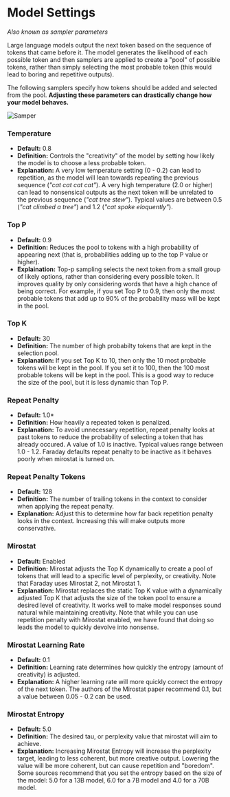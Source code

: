 # Model Settings
*Also known as sampler parameters*

Large language models output the next token based on the sequence of tokens that came before it. The model generates the likelihood of each possible token and then samplers are applied to create a "pool" of possible tokens, rather than simply selecting the most probable token (this would lead to boring and repetitive outputs).

The following samplers specify how tokens should be added and selected from the pool. **Adjusting these parameters can drastically change how your model behaves.**

![Samper](/images/model_settings.png)

### Temperature

- **Default:** 0.8
- **Definition:** Controls the "creativity" of the model by setting how likely the model is to choose a less probable token.
- **Explanation:** A very low temperature setting (0 - 0.2) can lead to repetition, as the model will lean towards repeating the previous sequence (_"cat cat cat cat"_). A very high temperature (2.0 or higher) can lead to nonsensical outputs as the next token will be unrelated to the previous sequence (_"cat tree stew"_). Typical values are between 0.5 (_"cat climbed a tree"_) and 1.2 (_"cat spoke eloquently"_).

### Top P

- **Default:** 0.9
- **Definition:** Reduces the pool to tokens with a high probability of appearing next (that is, probabilities adding up to the top P value or higher).
- **Explaination:** Top-p sampling selects the next token from a small group of likely options, rather than considering every possible token. It improves quality by only considering words that have a high chance of being correct. For example, if you set Top P to 0.9, then only the most probable tokens that add up to 90% of the probability mass will be kept in the pool.

### Top K

- **Default:** 30
- **Definition:** The number of high probabilty tokens that are kept in the selection pool.
- **Explanation:** If you set Top K to 10, then only the 10 most probable tokens will be kept in the pool. If you set it to 100, then the 100 most probable tokens will be kept in the pool. This is a good way to reduce the size of the pool, but it is less dynamic than Top P.

### Repeat Penalty

- **Default:** 1.0\*
- **Definition:** How heavily a repeated token is penalized.
- **Explanation:** To avoid unnecessary repetition, repeat penalty looks at past tokens to reduce the probability of selecting a token that has already occured. A value of 1.0 is inactive. Typical values range between 1.0 - 1.2. Faraday defaults repeat penalty to be inactive as it behaves poorly when mirostat is turned on.

### Repeat Penalty Tokens

- **Default:** 128
- **Definition:** The number of trailing tokens in the context to consider when applying the repeat penalty.
- **Explanation:** Adjust this to determine how far back repetition penalty looks in the context. Increasing this will make outputs more conservative.

### Mirostat

- **Default:** Enabled
- **Definition:** Mirostat adjusts the Top K dynamically to create a pool of tokens that will lead to a specific level of perplexity, or creativity. Note that Faraday uses Mirostat 2, not Mirostat 1.
- **Explanation:** Mirostat replaces the static Top K value with a dynamically adjusted Top K that adjusts the size of the token pool to ensure a desired level of creativity. It works well to make model responses sound natural while maintaining creativity. Note that while you can use repetition penalty with Mirostat enabled, we have found that doing so leads the model to quickly devolve into nonsense.

### Mirostat Learning Rate

- **Default:** 0.1
- **Definition:** Learning rate determines how quickly the entropy (amount of creativity) is adjusted.
- **Explanation:** A higher learning rate will more quickly correct the entropy of the next token. The authors of the Mirostat paper recommend 0.1, but a value between 0.05 - 0.2 can be used.

### Mirostat Entropy

- **Default:** 5.0
- **Definition:** The desired tau, or perplexity value that mirostat will aim to achieve.
- **Explanation:** Increasing Mirostat Entropy will increase the perplexity target, leading to less coherent, but more creative output. Lowering the value will be more coherent, but can cause repetition and "boredom". Some sources recommend that you set the entropy based on the size of the model: 5.0 for a 13B model, 6.0 for a 7B model and 4.0 for a 70B model.
